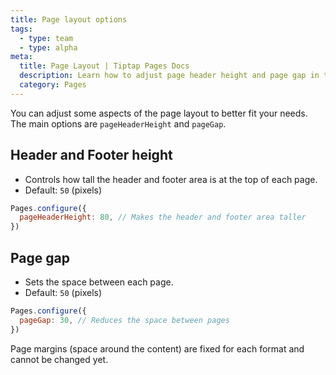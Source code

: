 ```yaml
---
title: Page layout options
tags:
  - type: team
  - type: alpha
meta:
  title: Page Layout | Tiptap Pages Docs
  description: Learn how to adjust page header height and page gap in the Tiptap Pages extension.
  category: Pages
---
```



You can adjust some aspects of the page layout to better fit your needs. The main options are `pageHeaderHeight` and `pageGap`.

## Header and Footer height
- Controls how tall the header and footer area is at the top of each page.
- Default: `50` (pixels)

```js
Pages.configure({
  pageHeaderHeight: 80, // Makes the header and footer area taller
})
```

## Page gap
- Sets the space between each page.
- Default: `50` (pixels)

```js
Pages.configure({
  pageGap: 30, // Reduces the space between pages
})
```

<Callout title="Note">
  Page margins (space around the content) are fixed for each format and cannot be changed yet.
</Callout> 